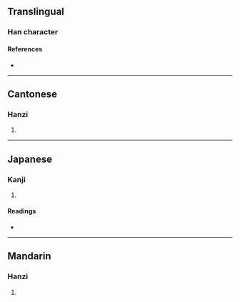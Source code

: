 {{character info/new}}
==Translingual==

===Han character===
{{Han char|rn=53|rad=广|as=06|sn=9|four=00213|canj=ILMO|ids=⿸广兆}}

====References====
* {{Han ref|kx=0345.210|dkj=09308|dj=0655.100|hdz=20883.050|uh=5EA3|ud=24227|bh=CEB9|bd=52921}}

----

==Cantonese==

===Hanzi===
{{yue-hanzi|jyut=[[tiu1]]|y=tiu1}}

# {{rfdef|yue|sort=广06}}

----

==Japanese==

===Kanji===
{{ja-kanji|grade=|rs=广06}}

# {{rfdef|ja|sort=广06}}

====Readings====
* {{ja-readings|on=[[てう]] (teu), [[でう]] (deu)|kun=}}

----

==Mandarin==

===Hanzi===
{{cmn-hanzi|pin=[[tiāo]] ([[tiao1]])|wg=t'iao<sup>1</sup>}}

# {{rfdef|cmn|sort=广06}}